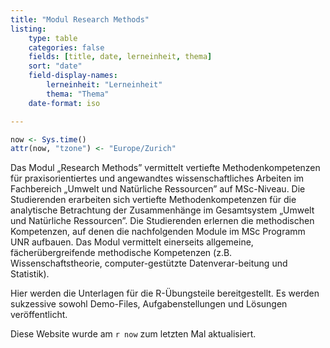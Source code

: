 ```yaml
---
title: "Modul Research Methods"
listing: 
    type: table
    categories: false
    fields: [title, date, lerneinheit, thema]
    sort: "date"
    field-display-names:
        lerneinheit: "Lerneinheit"
        thema: "Thema"
    date-format: iso

---
```


```r
now <- Sys.time()
attr(now, "tzone") <- "Europe/Zurich"
```

Das Modul „Research Methods" vermittelt vertiefte Methodenkompetenzen für praxisorientiertes und angewandtes wissenschaftliches Arbeiten im Fachbereich „Umwelt und Natürliche Ressourcen" auf MSc-Niveau. Die Studierenden erarbeiten sich vertiefte Methodenkompetenzen für die analytische Betrachtung der Zusammenhänge im Gesamtsystem „Umwelt und Natürliche Ressourcen". Die Studierenden erlernen die methodischen Kompetenzen, auf denen die nachfolgenden Module im MSc Programm UNR aufbauen. Das Modul vermittelt einerseits allgemeine, fächerübergreifende methodische Kompetenzen (z.B. Wissenschaftstheorie, computer-gestützte Datenverar-beitung und Statistik).

Hier werden die Unterlagen für die R-Übungsteile bereitgestellt. Es werden sukzessive sowohl Demo-Files, Aufgabenstellungen und Lösungen veröffentlicht.

Diese Website wurde am `r now` zum letzten Mal aktualisiert.

